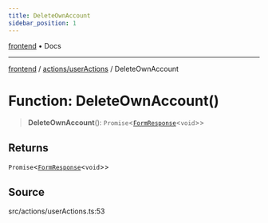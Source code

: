 ```yaml
---
title: DeleteOwnAccount
sidebar_position: 1
---
```


[frontend](../../..) • Docs

***

[frontend](../../..) / [actions/userActions](..) / DeleteOwnAccount

# Function: DeleteOwnAccount()

> **DeleteOwnAccount**(): `Promise`\<[`FormResponse`](../../../types/return.type/interfaces/FormResponse)\<`void`\>\>

## Returns

`Promise`\<[`FormResponse`](../../../types/return.type/interfaces/FormResponse)\<`void`\>\>

## Source

src/actions/userActions.ts:53
